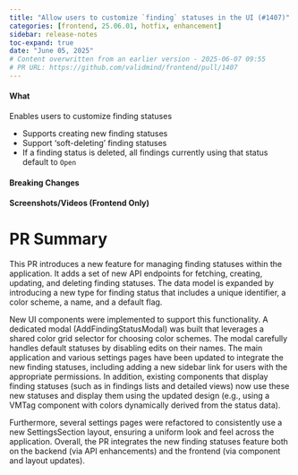 ```yaml
---
title: "Allow users to customize `finding` statuses in the UI (#1407)"
categories: [frontend, 25.06.01, hotfix, enhancement]
sidebar: release-notes
toc-expand: true
date: "June 05, 2025"
# Content overwritten from an earlier version - 2025-06-07 09:55
# PR URL: https://github.com/validmind/frontend/pull/1407
---
```


#### What
<!-- Describe what the change is doing, including behavior before and after the change -->
Enables users to customize finding statuses

- Supports creating new finding statuses
- Support 'soft-deleting' finding statuses
- If a finding status is deleted, all findings currently using that status default to `Open`

#### Breaking Changes
<!-- List any breaking changes -->

#### Screenshots/Videos (Frontend Only)
<!-- Add screenshots or videos showing before/after -->

# PR Summary

This PR introduces a new feature for managing finding statuses within the application. It adds a set of new API endpoints for fetching, creating, updating, and deleting finding statuses. The data model is expanded by introducing a new type for finding status that includes a unique identifier, a color scheme, a name, and a default flag. 

New UI components were implemented to support this functionality. A dedicated modal (AddFindingStatusModal) was built that leverages a shared color grid selector for choosing color schemes. The modal carefully handles default statuses by disabling edits on their names. The main application and various settings pages have been updated to integrate the new finding statuses, including adding a new sidebar link for users with the appropriate permissions. In addition, existing components that display finding statuses (such as in findings lists and detailed views) now use these new statuses and display them using the updated design (e.g., using a VMTag component with colors dynamically derived from the status data).

Furthermore, several settings pages were refactored to consistently use a new SettingsSection layout, ensuring a uniform look and feel across the application. Overall, the PR integrates the new finding statuses feature both on the backend (via API enhancements) and the frontend (via component and layout updates).
<!--- VALIDATION SUMMARY
Content Type: title
Validation Status: FAILED
Attempts: 7
Last Validation: 2025-06-07 09:53:48
Result: The edited content effectively conveys the original message in a more concise manner. It removes unnecessary words and focuses on the key action and subject, making it clearer and more direct. The use of backticks around "finding" suggests it might be a specific term or feature, which can be helpful...
Reedit Available: Yes
Reedit Message: The edited content effectively conveys the original message in a more concise manner. It removes unnecessary words and focuses on the key action and subject, making it clearer and more direct. The use...
--->
